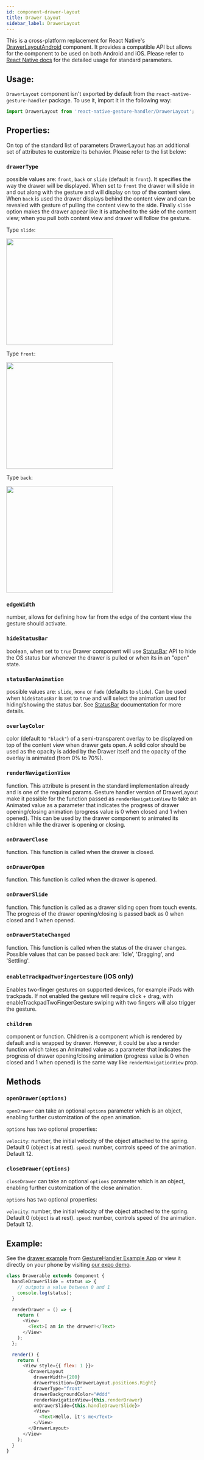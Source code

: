 ```yaml
---
id: component-drawer-layout
title: Drawer Layout
sidebar_label: DrawerLayout
---
```



This is a cross-platform replacement for React Native's [DrawerLayoutAndroid](http://facebook.github.io/react-native/docs/drawerlayoutandroid.html) component. It provides a compatible API but allows for the component to be used on both Android and iOS. Please refer to [React Native docs](http://facebook.github.io/react-native/docs/drawerlayoutandroid.html) for the detailed usage for standard parameters.

## Usage:

`DrawerLayout` component isn't exported by default from the `react-native-gesture-handler` package. To use it, import it in the following way:

```js
import DrawerLayout from 'react-native-gesture-handler/DrawerLayout';
```

## Properties:

On top of the standard list of parameters DrawerLayout has an additional set of attributes to customize its behavior. Please refer to the list below:

### `drawerType`

possible values are: `front`, `back` or `slide` (default is `front`). It specifies the way the drawer will be displayed. When set to `front` the drawer will slide in and out along with the gesture and will display on top of the content view. When `back` is used the drawer displays behind the content view and can be revealed with gesture of pulling the content view to the side. Finally `slide` option makes the drawer appear like it is attached to the side of the content view; when you pull both content view and drawer will follow the gesture.

Type `slide`:

<GifGallery>
  <img src={useBaseUrl('gifs/drawer-slide.gif')} width="280" />
</GifGallery>

Type `front`:

<GifGallery>
  <img src={useBaseUrl('gifs/drawer-front.gif')} width="280" />
</GifGallery>

Type `back`:

<GifGallery>
  <img src={useBaseUrl('gifs/drawer-back.gif')} width="280" />
</GifGallery>

### `edgeWidth`

number, allows for defining how far from the edge of the content view the gesture should activate.

### `hideStatusBar`

boolean, when set to `true` Drawer component will use [StatusBar](http://facebook.github.io/react-native/docs/statusbar.html) API to hide the OS status bar whenever the drawer is pulled or when its in an "open" state.

### `statusBarAnimation`

possible values are: `slide`, `none` or `fade` (defaults to `slide`). Can be used when `hideStatusBar` is set to `true` and will select the animation used for hiding/showing the status bar. See [StatusBar](http://facebook.github.io/react-native/docs/statusbar.html#statusbaranimation) documentation for more details.

### `overlayColor`

color (default to `"black"`) of a semi-transparent overlay to be displayed on top of the content view when drawer gets open. A solid color should be used as the opacity is added by the Drawer itself and the opacity of the overlay is animated (from 0% to 70%).

### `renderNavigationView`

function. This attribute is present in the standard implementation already and is one of the required params. Gesture handler version of DrawerLayout make it possible for the function passed as `renderNavigationView` to take an Animated value as a parameter that indicates the progress of drawer opening/closing animation (progress value is 0 when closed and 1 when opened). This can be used by the drawer component to animated its children while the drawer is opening or closing.

### `onDrawerClose`
function. This function is called when the drawer is closed.

### `onDrawerOpen`
function. This function is called when the drawer is opened.

### `onDrawerSlide`
function. This function is called as a drawer sliding open from touch events. The progress of the drawer opening/closing is passed back as 0 when closed and 1 when opened.

### `onDrawerStateChanged`
function. This function is called when the status of the drawer changes. Possible values that can be passed back are: 'Idle', 'Dragging', and 'Settling'.

### `enableTrackpadTwoFingerGesture` (iOS only)

Enables two-finger gestures on supported devices, for example iPads with trackpads. If not enabled the gesture will require click + drag, with enableTrackpadTwoFingerGesture swiping with two fingers will also trigger the gesture.

### `children`

component or function. Children is a component which is rendered by default and is wrapped by drawer. However, it could be also a render function which takes an Animated value as a parameter that indicates the progress of drawer opening/closing animation (progress value is 0 when closed and 1 when opened) is the same way like `renderNavigationView` prop.

## Methods


### `openDrawer(options)`

`openDrawer` can take an optional `options` parameter which is an object, enabling further customization of the open animation.

`options` has two optional properties:

`velocity`: number, the initial velocity of the object attached to the spring. Default 0 (object is at rest).
`speed`: number, controls speed of the animation. Default 12.

### `closeDrawer(options)`

`closeDrawer` can take an optional `options` parameter which is an object, enabling further customization of the close animation.

`options` has two optional properties:

`velocity`: number, the initial velocity of the object attached to the spring. Default 0 (object is at rest).
`speed`: number, controls speed of the animation. Default 12.

## Example:

See the [drawer example](https://github.com/software-mansion/react-native-gesture-handler/blob/master/Example/horizontalDrawer/index.js) from [GestureHandler Example App](example.md) or view it directly on your phone by visiting [our expo demo](https://snack.expo.io/@adamgrzybowski/react-native-gesture-handler-demo).

```js
class Drawerable extends Component {
  handleDrawerSlide = status => {
    // outputs a value between 0 and 1
    console.log(status);
  }

  renderDrawer = () => {
    return (
      <View>
        <Text>I am in the drawer!</Text>
      </View>
    );
  };

  render() {
    return (
      <View style={{ flex: 1 }}>
        <DrawerLayout
          drawerWidth={200}
          drawerPosition={DrawerLayout.positions.Right}
          drawerType="front"
          drawerBackgroundColor="#ddd"
          renderNavigationView={this.renderDrawer}
          onDrawerSlide={this.handleDrawerSlide}>
          <View>
            <Text>Hello, it's me</Text>
          </View>
        </DrawerLayout>
      </View>
    );
  }
}
```
